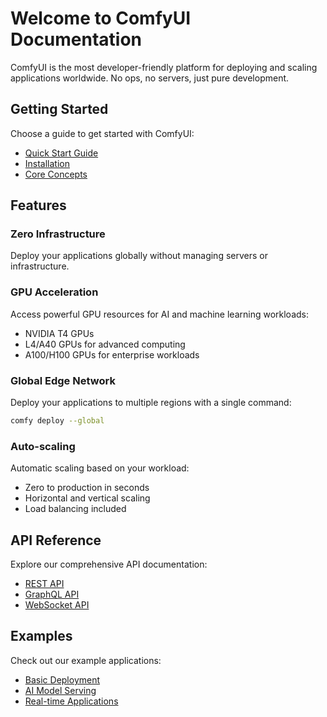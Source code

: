 # Welcome to ComfyUI Documentation

ComfyUI is the most developer-friendly platform for deploying and scaling applications worldwide. No ops, no servers, just pure development.

## Getting Started

Choose a guide to get started with ComfyUI:

- [Quick Start Guide](/docs/getting-started/quickstart)
- [Installation](/docs/getting-started/installation)
- [Core Concepts](/docs/getting-started/concepts)

## Features

### Zero Infrastructure

Deploy your applications globally without managing servers or infrastructure.

### GPU Acceleration

Access powerful GPU resources for AI and machine learning workloads:

- NVIDIA T4 GPUs
- L4/A40 GPUs for advanced computing
- A100/H100 GPUs for enterprise workloads

### Global Edge Network

Deploy your applications to multiple regions with a single command:

```bash
comfy deploy --global
```

### Auto-scaling

Automatic scaling based on your workload:

- Zero to production in seconds
- Horizontal and vertical scaling
- Load balancing included

## API Reference

Explore our comprehensive API documentation:

- [REST API](/docs/api/rest)
- [GraphQL API](/docs/api/graphql)
- [WebSocket API](/docs/api/websocket)

## Examples

Check out our example applications:

- [Basic Deployment](/docs/examples/basic-deployment)
- [AI Model Serving](/docs/examples/ai-model-serving)
- [Real-time Applications](/docs/examples/real-time-apps) 